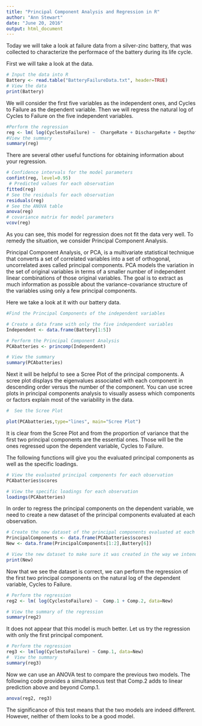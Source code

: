 ---
title: "Principal Component Analysis and Regression in R"
author: "Ann Stewart"
date: "June 20, 2016"
output: html_document
---
Today we will take a look at failure data from a silver-zinc battery, that was collected to characterize the performace of the battery during its life cycle.

First we will take a look at the data.


```{r View the Data}
# Input the data into R
Battery <- read.table("BatteryFailureData.txt", header=TRUE)
# View the data
print(Battery)

```
We will consider the first five variables as the independent ones, and Cycles to Failure as the dependent variable.  Then we will regress the natural log of Cycles to Failure on the five independent variables.

```{r Regression}
#Perform the regression
reg <- lm( log(CyclestoFailure) ~  ChargeRate + DischargeRate + DepthofDischarge + Temperature + EndofChargeVolt, data=Battery)
#View the summary
summary(reg)

```
There are several other useful functions for obtaining information about your regression.

```{r Useful functions with regression}
# Confidence intervals for the model parameters
confint(reg, level=0.95)
 # Predicted values for each observation
fitted(reg)
# See the residuals for each observation
residuals(reg)
# See the ANOVA table
anova(reg)
# covariance matrix for model parameters 
vcov(reg) 
```

As you can see, this model for regression does not fit the data very well.  To remedy the situation, we consider Principal Component Analysis.

Principal Component Analysis, or PCA, is a multivariate statistical technique that converts a set of correlated variables into a set of orthogonal, uncorrelated axes called principal components. PCA models the variation in the set of original variables in terms of a smaller number of independent linear combinations of those original variables.  The goal is to extract as much information as possible about the variance-covariance structure of the variables using only a few principal components.  

Here we take a look at it with our battery data.

```{r Principal Components}
#Find the Principal Components of the independent variables

# Create a data frame with only the five independent variables
Independent <- data.frame(Battery[1:5])

# Perform the Principal Component Analysis
PCAbatteries <- princomp(Independent)

# View the summary
summary(PCAbatteries)

```
Next it will be helpful to see a Scree Plot of the principal components. A scree plot displays the eigenvalues associated with each component in descending order versus the number of the component. You can use scree plots in principal components analysis to visually assess which components or factors explain most of the variability in the data.
```{r }
#  See the Scree Plot

plot(PCAbatteries,type="lines", main="Scree Plot")

```

It is clear from the Scree Plot and from the proportion of variance that the first two principal components are the essential ones.  Those will be the ones regressed upon the dependent variable, Cycles to Failure. 

The following functions will give you the evaluated principal components as well as the specific loadings.

```{r }
# View the evaluated principal components for each observation
PCAbatteries$scores

# View the specific loadings for each observation
loadings(PCAbatteries)
```

In order to regress the principal components on the dependent variable, we need to create a new dataset of the principal components evaluated at each observation.

```{r}
# Create the new dataset of the principal components evaluated at each observation.
PrincipalComponents <- data.frame(PCAbatteries$scores)
New <- data.frame(PrincipalComponents[1:2],Battery[6])

# View the new dataset to make sure it was created in the way we intended
print(New)
```

Now that we see the dataset is correct, we can perform the regression of the first two principal components on the natural log of the dependent variable, Cycles to Failure.

```{r}
# Perform the regression
reg2 <- lm( log(CyclestoFailure) ~  Comp.1 + Comp.2, data=New)

# View the summary of the regression
summary(reg2)
```


It does not appear that this model is much better. Let us try the regression with only the first principal component.

```{r}
# Perform the regression
reg3 <- lm(log(CyclestoFailure) ~ Comp.1, data=New)
#  View the summary
summary(reg3)

```

Now we can use an ANOVA test to compare the previous two models.   The following code provides a simultaneous test that Comp.2 adds to linear prediction above and beyond Comp.1.

```{r}

anova(reg2, reg3)
```

The significance of this test means that the two models are indeed different.  However, neither of them looks to be a good model.

